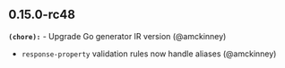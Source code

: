 ## 0.15.0-rc48
**`(chore):`** - Upgrade Go generator IR version (@amckinney) 
- `response-property` validation rules now handle aliases (@amckinney) 

